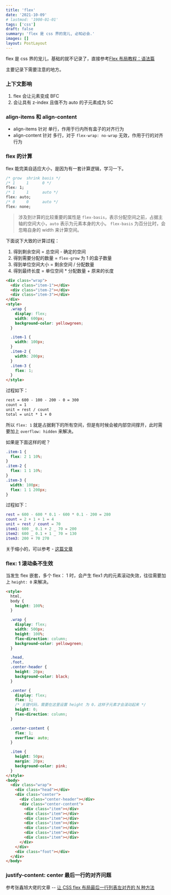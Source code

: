 ```yaml
---
title: 'flex'
date: '2021-10-09'
# lastmod: '1900-01-01'
tags: ['css']
draft: false
summary: 'flex 是 css 界的宠儿, 必知必会.'
images: []
layout: PostLayout
---
```


flex 是 css 界的宠儿，基础的就不记录了，直接参考[Flex 布局教程：语法篇](https://www.ruanyifeng.com/blog/2015/07/flex-grammar.html)

主要记录下需要注意的地方。

### 上下文影响

1. flex 会让元素变成 BFC
2. 会让具有 z-index 且值不为 auto 的子元素成为 SC

### align-items 和 align-content

- align-items 针对 单行，作用于行内所有盒子的对齐行为
- align-content 针对 多行，对于 `flex-wrap: no-wrap` 无效，作用于行的对齐行为

### flex 的计算

flex 能完美自适应大小，是因为有一套计算逻辑，学习一下。

```css
/* grow  shrink basis */
/* 1     1      0 */
flex: 1;
/* 1     1      auto */
flex: auto;
/* 0     0      auto */
flex: none;
```

> 涉及到计算的比较重要的属性是 `flex-basis`，表示分配空间之前，占据主轴的空间大小，`auto` 表示为元素本身的大小。
> `flex-basis` 为百分比时，会忽略自身的 width 来计算空间。

下面说下大致的计算过程：

1. 得到剩余空间 = 总空间 - 确定的空间
2. 得到需要分配的数量 = `flex-grow` 为 1 的盒子数量
3. 得到单位空间大小 = 剩余空间 / 分配数量
4. 得到最终长度 = 单位空间 \* 分配数量 + 原来的长度

```html
<div class="wrap">
  <div class="item-1"></div>
  <div class="item-2"></div>
  <div class="item-3"></div>
</div>
<style>
  .wrap {
    display: flex;
    width: 600px;
    background-color: yellowgreen;
  }

  .item-1 {
    width: 100px;
  }
  .item-2 {
    width: 200px;
  }
  .item-3 {
    flex: 1;
  }
</style>
```

过程如下：

```txt
rest = 600 - 100 - 200 - 0 = 300
count = 1
unit = rest / count
total = unit * 1 + 0
```

所以 `flex: 1` 就是占据剩下的所有空间，但是有时候会被内部空间撑开，此时需要加上 `overflow: hidden` 来解决。

如果是下面这样的呢？

```css
.item-1 {
  flex: 2 1 10%;
}
.item-2 {
  flex: 1 1 10%;
}
.item-3 {
  width: 100px;
  flex: 1 1 200px;
}
```

过程如下：

```m
rest = 600 - 600 * 0.1 - 600 * 0.1 - 200 = 280
count = 2 + 1 + 1 = 4
unit = rest / count = 70
item1: 600 _ 0.1 + 2 _ 70 = 200
item2: 600 _ 0.1 + 1 _ 70 = 130
item3: 200 + 70 270
```

关于缩小的，可以参考 - [这篇文章](https://www.cnblogs.com/liyan-web/p/11217330.html)

### flex: 1 滚动条不生效

当发生 flex 嵌套，多个 flex： 1 时，会产生 flex1 内的元素滚动失效，往往需要加上 `height: 0` 来解决。

```html
<style>
  html,
  body {
    height: 100%;
  }

  .wrap {
    display: flex;
    width: 500px;
    height: 100%;
    flex-direction: column;
    background-color: yellowgreen;
  }

  .head,
  .foot,
  .center-header {
    height: 20px;
    background-color: black;
  }

  .center {
    display: flex;
    flex: 1;
    /* 关键代码，需要在这里设置 height 为 0，这样子元素才会滚动起来 */
    height: 0;
    flex-direction: column;
  }

  .center-content {
    flex: 1;
    overflow: auto;
  }

  .item {
    height: 50px;
    margin: 20px;
    background-color: pink;
  }
</style>
<body>
  <div class="wrap">
    <div class="head"></div>
    <div class="center">
      <div class="center-header"></div>
      <div class="center-content">
        <div class="item"></div>
        <div class="item"></div>
        <div class="item"></div>
        <div class="item"></div>
        <div class="item"></div>
        <div class="item"></div>
        <div class="item"></div>
      </div>
    </div>
    <div class="foot"></div>
  </div>
</body>
```

### justify-content: center 最后一行的对齐问题

参考张鑫旭大佬的文章 -- [让 CSS flex 布局最后一行列表左对齐的 N 种方法](https://www.zhangxinxu.com/wordpress/2019/08/css-flex-last-align/)

